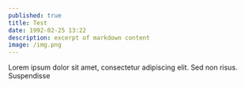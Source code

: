 ---
published: true
title: Test
date: 1992-02-25 13:22 
description: excerpt of markdown content
image: /img.png
---

Lorem ipsum dolor sit amet, consectetur adipiscing elit. Sed non risus. Suspendisse

 